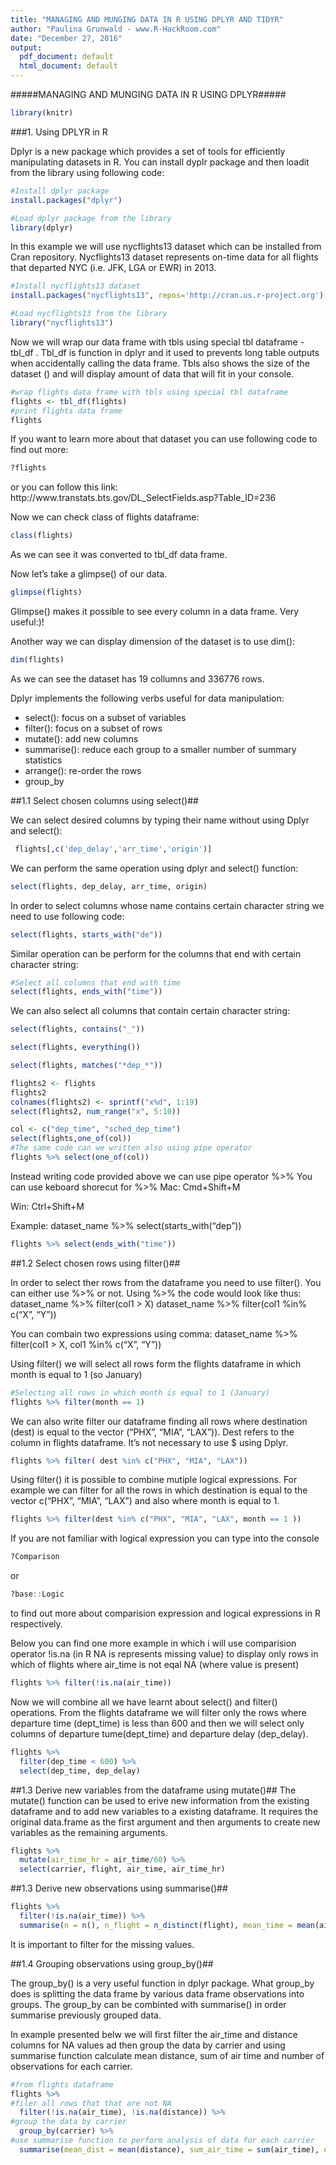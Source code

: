 ```yaml
---
title: "MANAGING AND MUNGING DATA IN R USING DPLYR AND TIDYR"
author: "Paulina Grunwald - www.R-HackRoom.com"
date: "December 27, 2016"
output:
  pdf_document: default
  html_document: default
---
```


#####MANAGING AND MUNGING DATA IN R USING DPLYR#####

```r
library(knitr)
```

###1. Using DPLYR in R

Dplyr is a new package which provides a set of tools for efficiently manipulating datasets in R. You can install dyplr package and then loadit from the library using following code:

```r
#Install dplyr package
install.packages("dplyr")
```

```r
#Load dplyr package from the library
library(dplyr)
```

In this example we will use nycflights13 dataset which can be installed from Cran repository. Nycflights13 dataset represents on-time data for all flights that departed NYC (i.e. JFK, LGA or EWR) in 2013.

```r
#Install nycflights13 dataset
install.packages("nycflights13", repos='http://cran.us.r-project.org')
```
```r
#Load nycflights13 from the library
library("nycflights13")
```

Now we will wrap our data frame with tbls using special tbl dataframe - tbl_df . Tbl_df is function in dplyr and it used to prevents long table outputs when accidentally calling the data frame. Tbls also shows the size of the dataset () and will display amount of data that will fit in your console.

```r
#wrap flights data frame with tbls using special tbl dataframe
flights <- tbl_df(flights)
#print flights data frame
flights
```

If you want to learn more about that dataset you can use following code to find out more:

```r
?flights
```

or you can follow this link: http://www.transtats.bts.gov/DL_SelectFields.asp?Table_ID=236

Now we can check class of flights dataframe:
```r
class(flights)
```
As we can see it was converted to tbl_df data frame.

Now let's take a glimpse() of our data.
```r
glimpse(flights)
```
Glimpse() makes it possible to see every column in a data frame. Very useful:)!

Another way we can display dimension of the dataset is to use dim():
```r
dim(flights)
```
As we can see the dataset has 19 collumns and 336776 rows.



Dplyr implements the following verbs useful for data manipulation:

* select(): focus on a subset of variables
* filter(): focus on a subset of rows
* mutate(): add new columns
* summarise(): reduce each group to a smaller number of summary statistics
* arrange(): re-order the rows
* group_by 

##1.1 Select chosen columns using select()##

We can select desired columns by typing their name without using Dplyr and select():

```r
 flights[,c('dep_delay','arr_time','origin')]
```

We can perform the same operation using dplyr and select() function:

```r
select(flights, dep_delay, arr_time, origin)
```

In order to select columns  whose name contains certain character string we need to use following code:

```r
select(flights, starts_with("de"))
```
Similar operation can be perform for the columns that end with certain character string:

```r
#Select all columns that end with time
select(flights, ends_with("time"))
```

We can also select all columns that contain certain character string:
```r
select(flights, contains("_"))
```

```r
select(flights, everything())
```


```r
select(flights, matches("*dep_*"))
```

```r
flights2 <- flights
flights2
colnames(flights2) <- sprintf("x%d", 1:19)
select(flights2, num_range("x", 5:10))

```

```r
col <- c("dep_time", "sched_dep_time")
select(flights,one_of(col))
#The same code can we written also using pipe operator
flights %>% select(one_of(col))
```


Instead writing code provided above we can use pipe operator %>%
You can use keboard shorecut for %>%
Mac: Cmd+Shift+M 

Win: Ctrl+Shift+M


Example: dataset_name %>% select(starts_with("dep"))
```r
flights %>% select(ends_with("time"))
```

##1.2 Select chosen rows using filter()##

In order to select ther rows from the dataframe you need to use filter(). You can either use %>% or not.
Using %>% the code would look like thus:
dataset_name %>% filter(col1 > X)
dataset_name %>% filter(col1 %in% c("X", "Y"))

You can combain two expressions using comma:
dataset_name %>% filter(col1 > X, col1 %in% c("X", "Y"))

Using filter() we will select all rows form the flights dataframe in which month is equal to 1 (so January)

```r
#Selecting all rows in which month is equal to 1 (January)
flights %>% filter(month == 1)
```

We can also write filter our dataframe finding all rows where destination (dest) is equal to the vector ("PHX", "MIA", "LAX")). Dest refers to the column in flights dataframe. It's not necessary to use $ using Dplyr. 

```r
flights %>% filter( dest %in% c("PHX", "MIA", "LAX"))
```

Using filter() it is possible to combine mutiple logical expressions. For example we can filter for all the rows in which destination is equal to the vector c("PHX", "MIA", "LAX") and also where month is equal to 1.


```r
flights %>% filter(dest %in% c("PHX", "MIA", "LAX", month == 1 ))
```

If you are not familiar with logical expression you can type into the console
```r
?Comparison
```
or
```r
?base::Logic
```
to find out more about comparision expression and logical expressions in R respectively.

Below you can find one more example in which i will use comparision operator !is.na (in R NA is represents missing value) to display only rows in which of flights where air_time is not eqal NA (where value is present)

```r
flights %>% filter(!is.na(air_time))
```

Now we will combine all we have learnt about select() and filter() operations. From the flights dataframe we will filter only the rows where departure time (dept_time) is less than 600 and then we will select only columns of departure tume(dept_time) and departure delay (dep_delay).

```r
flights %>% 
  filter(dep_time < 600) %>%
  select(dep_time, dep_delay)
```



##1.3 Derive new variables from the dataframe using mutate()##
The mutate() function can be used to erive new information from the existing dataframe and to add new variables to a existing dataframe. It requires the original data.frame as the first argument and then arguments to create new variables as the remaining arguments. 


```r
flights %>%
  mutate(air_time_hr = air_time/60) %>%
  select(carrier, flight, air_time, air_time_hr)
```



##1.3 Derive new observations using summarise()##


```r
flights %>%
  filter(!is.na(air_time)) %>%
  summarise(n = n(), n_flight = n_distinct(flight), mean_time = mean(air_time))
```


It is important to filter for the missing values.


##1.4 Grouping observations using group_by()##

The group_by() is a very useful function in dplyr package. What group_by does is splitting the data frame by various data frame observations into groups. The group_by can be combinted with summarise() in order summarise previously grouped data.

In example presented belw we will first filter the air_time and distance columns for NA values ad then group the data by carrier and using summarise function calculate mean distance, sum of air time and number of observations for each carrier.

```r
#from flights dataframe
flights %>% 
#filer all rows that that are not NA
  filter(!is.na(air_time), !is.na(distance)) %>%
#group the data by carrier
  group_by(carrier) %>%
#use summarise function to perform analysis of data for each carrier
  summarise(mean_dist = mean(distance), sum_air_time = sum(air_time), n = n())
```


